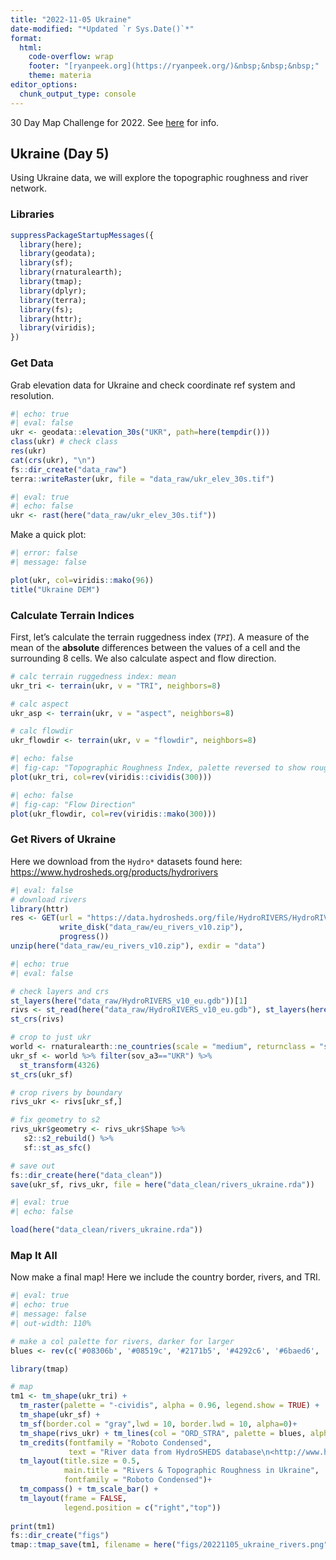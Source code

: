 ```yaml
---
title: "2022-11-05 Ukraine"
date-modified: "*Updated `r Sys.Date()`*"
format: 
  html:
    code-overflow: wrap
    footer: "[ryanpeek.org](https://ryanpeek.org/)&nbsp;&nbsp;&nbsp;"
    theme: materia
editor_options: 
  chunk_output_type: console
---
```


30 Day Map Challenge for 2022. See [here](https://30daymapchallenge.com) for info.

## Ukraine (Day 5)

Using Ukraine data, we will explore the topographic roughness and river network.

### Libraries

```r
suppressPackageStartupMessages({
  library(here);
  library(geodata);
  library(sf);
  library(rnaturalearth);
  library(tmap);
  library(dplyr);
  library(terra);
  library(fs);
  library(httr);
  library(viridis);
})
```

### Get Data

Grab elevation data for Ukraine and check coordinate ref system and resolution.

```r
#| echo: true
#| eval: false
ukr <- geodata::elevation_30s("UKR", path=here(tempdir()))
class(ukr) # check class
res(ukr)
cat(crs(ukr), "\n")
fs::dir_create("data_raw")
terra::writeRaster(ukr, file = "data_raw/ukr_elev_30s.tif")
```

```r
#| eval: true
#| echo: false
ukr <- rast(here("data_raw/ukr_elev_30s.tif"))

```

Make a quick plot:

```r
#| error: false
#| message: false

plot(ukr, col=viridis::mako(96))
title("Ukraine DEM")

```

### Calculate Terrain Indices

First, let's calculate the terrain ruggedness index (*`TPI`*). A measure of the mean of the **absolute** differences between the values of a cell and the surrounding 8 cells. We also calculate aspect and flow direction.

```r
# calc terrain ruggedness index: mean 
ukr_tri <- terrain(ukr, v = "TRI", neighbors=8)

# calc aspect 
ukr_asp <- terrain(ukr, v = "aspect", neighbors=8)

# calc flowdir
ukr_flowdir <- terrain(ukr, v = "flowdir", neighbors=8)
```

::: {layout-ncol=2}

```r
#| echo: false
#| fig-cap: "Topographic Roughness Index, palette reversed to show roughest areas in blue"
plot(ukr_tri, col=rev(viridis::cividis(300)))

```

```r
#| echo: false
#| fig-cap: "Flow Direction"
plot(ukr_flowdir, col=rev(viridis::mako(300)))
```

:::

### Get Rivers of Ukraine

Here we download from the `Hydro*` datasets found here: [https://www.hydrosheds.org/products/hydrorivers](https://www.hydrosheds.org/products/hydrorivers)

```r
#| eval: false
# download rivers
library(httr)
res <- GET(url = "https://data.hydrosheds.org/file/HydroRIVERS/HydroRIVERS_v10_eu.gdb.zip",
           write_disk("data_raw/eu_rivers_v10.zip"),
           progress())
unzip(here("data_raw/eu_rivers_v10.zip"), exdir = "data")

```

```r
#| echo: true
#| eval: false

# check layers and crs
st_layers(here("data_raw/HydroRIVERS_v10_eu.gdb"))[1]
rivs <- st_read(here("data_raw/HydroRIVERS_v10_eu.gdb"), st_layers(here("data_raw/HydroRIVERS_v10_eu.gdb"))[1]$name) 
st_crs(rivs)

# crop to just ukr
world <- rnaturalearth::ne_countries(scale = "medium", returnclass = "sf")
ukr_sf <- world %>% filter(sov_a3=="UKR") %>% 
  st_transform(4326)
st_crs(ukr_sf)

# crop rivers by boundary
rivs_ukr <- rivs[ukr_sf,]

# fix geometry to s2
rivs_ukr$geometry <- rivs_ukr$Shape %>%
   s2::s2_rebuild() %>%
   sf::st_as_sfc()

# save out
fs::dir_create(here("data_clean"))
save(ukr_sf, rivs_ukr, file = here("data_clean/rivers_ukraine.rda"))
```

```r
#| eval: true
#| echo: false

load(here("data_clean/rivers_ukraine.rda"))
```


### Map It All

Now make a final map! Here we include the country border, rivers, and TRI.

::: {.column-page}

```r
#| eval: true
#| echo: true
#| message: false
#| out-width: 110%

# make a col palette for rivers, darker for larger
blues <- rev(c('#08306b', '#08519c', '#2171b5', '#4292c6', '#6baed6', '#9ecae1', '#c6dbef', '#deebf7'))

library(tmap)

# map
tm1 <- tm_shape(ukr_tri) + 
  tm_raster(palette = "-cividis", alpha = 0.96, legend.show = TRUE) +
  tm_shape(ukr_sf) + 
  tm_sf(border.col = "gray",lwd = 10, border.lwd = 10, alpha=0)+  
  tm_shape(rivs_ukr) + tm_lines(col = "ORD_STRA", palette = blues, alpha=1, lwd = "ORD_STRA", legend.lwd.show = FALSE, legend.col.show=FALSE) +
  tm_credits(fontfamily = "Roboto Condensed", 
             text = "River data from HydroSHEDS database\n<http://www.hydrosheds.org> WWF (2006-2013)",position = "LEFT")+
  tm_layout(title.size = 0.5,
            main.title = "Rivers & Topographic Roughness in Ukraine",
            fontfamily = "Roboto Condensed")+
  tm_compass() + tm_scale_bar() +
  tm_layout(frame = FALSE, 
            legend.position = c("right","top"))
  
print(tm1)
fs::dir_create("figs")
tmap::tmap_save(tm1, filename = here("figs/20221105_ukraine_rivers.png"), width = 11, height = 8.5, dpi = 300)
```

:::
